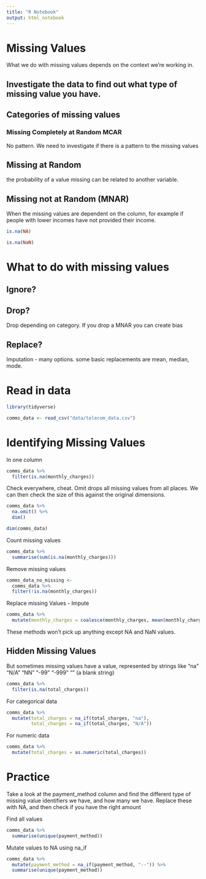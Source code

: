 ```yaml
---
title: "R Notebook"
output: html_notebook
---
```


# Missing Values

What we do with missing values depends on the context we're working in.

## Investigate the data to find out what type of missing value you have.

## Categories of missing values

### Missing Completely at Random MCAR
No pattern. We need to investigate if there is a pattern to the missing values

## Missing at Random
the probability of a value missing can be related to another variable. 

## Missing not at Random (MNAR)
When the missing values are dependent on the column, for example if people with lower incomes have not provided their income.

```r
is.na(NA)
```
```r
is.na(NaN)
```

# What to do with missing values

## Ignore?

## Drop?
Drop depending on category.
If you drop a MNAR you can create bias

## Replace?
Imputation - many options. 
some basic replacements are mean, median, mode.

# Read in data

```r
library(tidyverse)
```

```r
comms_data <- read_csv("data/telecom_data.csv")
```

# Identifying Missing Values

In one column

```r
comms_data %>% 
  filter(is.na(monthly_charges))
```

Check everywhere, cheat.
Omit drops all missing values from all places. We can then check the size of this against the original dimensions.

```r
comms_data %>% 
  na.omit() %>%
  dim()
```
```r
dim(comms_data)
```

Count missing values

```r
comms_data %>% 
  summarise(sum(is.na(monthly_charges)))
```

Remove missing values

```r
comms_data_no_missing <- 
  comms_data %>% 
  filter(!is.na(monthly_charges))
```

Replace missing Values - Impute

```r
comms_data %>% 
  mutate(monthly_charges = coalesce(monthly_charges, mean(monthly_charges, na.rm = TRUE)))
```
These methods won't pick up anything except NA and NaN values.

## Hidden Missing Values
But sometimes missing values have a value, represented by strings like "na" "N/A" "NN" "-99" "-999" "" (a blank string)
```r
comms_data %>% 
  filter(is.na(total_charges))
```

For categorical data

```r
comms_data %>% 
  mutate(total_charges = na_if(total_charges, "na"),
         total_charges = na_if(total_charges, "N/A"))
```

For numeric data
```r
comms_data %>% 
  mutate(total_charges = as.numeric(total_charges))
```

# Practice
Take a look at the payment_method column and find the different type of missing value identifiers we have, and how many we have.
Replace these with NA, and then check if you have the right amount

Find all values

```r
comms_data %>% 
  summarise(unique(payment_method))
```

Mutate values to NA using na_if

```r
comms_data %>% 
  mutate(payment_method = na_if(payment_method, "--")) %>% 
  summarise(unique(payment_method))
```

